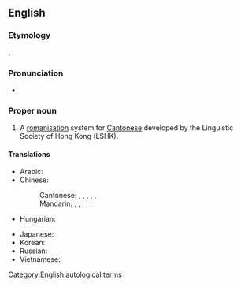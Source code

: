 {{also|jyutping}}
==English==
{{wikipedia}}

===Etymology===
{{bor+|en|yue|粵拼|tr=jyut6 ping3}}.

===Pronunciation===
* {{IPA|en|/jut pʰɪŋ/}}

===Proper noun===
{{en-proper noun}}

# A [[romanisation]] system for [[Cantonese]] developed by the Linguistic Society of Hong Kong (LSHK).

====Translations====
{{trans-top|romanisation system}}
* Arabic: {{t|ar|يُتْبِنْغ|m}}
* Chinese:
*: Cantonese: {{t|yue|粵語拼音}}, {{t|yue|粤语拼音|tr=jyut6 jyu5 ping3 jam1}}, {{t|yue|粵拼}}, {{t|yue|粤拼|tr=jyut6 ping3}}, {{t|yue|[[香港]][[語言學]][[學會]][[粵語]][[拼音]][[方案]]}}, {{t|yue|[[香港]][[语言学]][[学会]][[粤语]][[拼音]][[方案]]|tr=hoeng1 gong2 jyu5 jin4 hok6 hok6 wui6 jyut6 jyu5 ping3 jam1 fong1 on3}}
*: Mandarin: {{t+|cmn|粵語拼音}}, {{t+|cmn|粤语拼音|tr=yuèyǔ pīnyīn}}, {{t+|cmn|粵拼}}, {{t+|cmn|粤拼|tr=yuèpīn}}, {{t|cmn|[[香港]][[語言學]][[學會]][[粵語]][[拼音]][[方案]]}}, {{t|cmn|[[香港]][[语言学]][[学会]][[粤语]][[拼音]][[方案]]|tr=xiānggǎng yǔyánxué xuéhuì yuèyǔ pīnyīn fāng'àn}}
* Hungarian: {{t|hu|jűtphing}}
{{trans-mid}}
* Japanese: {{t|ja|粤ピン|tr=etsu-pin}}
* Korean: {{t|ko|월병}}
* Russian: {{t|ru|ютпхи́н|m}}
* Vietnamese: {{t|vi|Việt bính}}
{{trans-bottom}}

[[Category:English autological terms]]